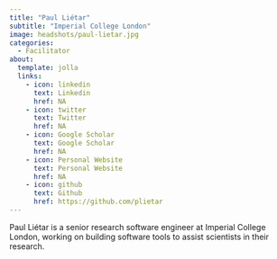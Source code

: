 ```yaml
---
title: "Paul Liétar"
subtitle: "Imperial College London"
image: headshots/paul-lietar.jpg
categories:
  - Facilitator
about:
  template: jolla
  links:
    - icon: linkedin
      text: Linkedin
      href: NA
    - icon: twitter
      text: Twitter
      href: NA
    - icon: Google Scholar
      text: Google Scholar
      href: NA
    - icon: Personal Website
      text: Personal Website
      href: NA
    - icon: github
      text: Github
      href: https://github.com/plietar
---
```


Paul Liétar is a senior research software engineer at Imperial College London, working on building software tools to assist scientists in their research.
